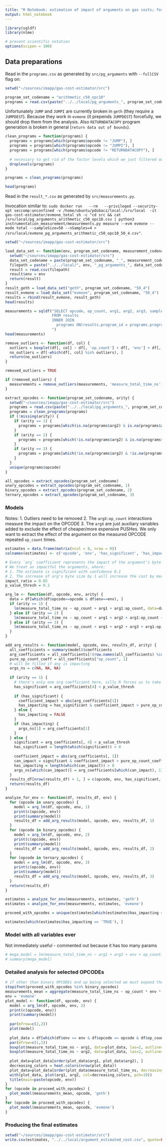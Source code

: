 ```yaml
---
title: "R Notebook: estimation of impact of arguments on gas costs; for Gas Cost Estimator"
output: html_notebook
---
```


```r
library(sqldf)
library(nlme)

# prevent scientific notation
options(scipen = 100)
```


## Data preparations

Read in the `programs.csv` as generated by `src/pg_arguments` with `--fullCSV` flag on:
```r
setwd("~/sources/imapp/gas-cost-estimator/src")

program_set_codename = "arithmetic_c50_opc10"
programs = read.csv(paste("../../local/pg_arguments_", program_set_codename, ".csv", sep=""))
```

Unfortunately `JUMP` and `JUMPI` are currently broken in `geth` (they require a `JUMPDEST`).
Because they work in `evmone` (it prepends `JUMPDEST`) forcefully, we should drop them from the analysis.
Also `RETURNDATACOPY` program generation is broken in general (`return data out of bounds`).

```r
clean_programs = function(programs) {
  programs = programs[which(programs$opcode != "JUMP"), ]
  programs = programs[which(programs$opcode != "JUMPI"), ]
  programs = programs[which(programs$opcode != "RETURNDATACOPY"), ]
  
  # necessary to get rid of the factor levels which we just filtered out
  droplevels(programs)
}

programs = clean_programs(programs)

head(programs)
```

Read in the `result_*.csv` as generated by `src/measurements.py`. 

Invocation similar to: `sudo docker run   --rm   --privileged --security-opt seccomp:unconfined -v /home/ubuntu/pdobacz/local:/srv/local  -it gas-cost-estimator/evmone_total sh -c "cd src && cat /srv/local/pg_arguments_arithmetic_c50_opc10.csv | python3 instrumentation_measurement/measurements.py measure --evm evmone --mode total --sampleSize=50 --nSamples=4 > /srv/local/evmone_pg_arguments_arithmetic_c50_opc10_50_4.csv"`. 

```r
setwd("~/sources/imapp/gas-cost-estimator/src")

load_data_set <- function(env, program_set_codename, measurement_codename) {
  setwd("~/sources/imapp/gas-cost-estimator/src")
  data_set_codename = paste(program_set_codename, "_", measurement_codename, sep="")
  filepath = paste("../../local/", env, "_pg_arguments_", data_set_codename, ".csv", sep="")
  result = read.csv(filepath)
  result$env = env
  return(result)
}
result_geth = load_data_set("geth", program_set_codename, "50_4")
result_evmone = load_data_set("evmone", program_set_codename, "50_4")
results = rbind(result_evmone, result_geth)
head(results)
```

```r
measurements = sqldf("SELECT opcode, op_count, arg1, arg2, arg3, sample_id, run_id, measure_total_time_ns, env, results.program_id
                     FROM results
                     INNER JOIN
                       programs ON(results.program_id = programs.program_id)
                     ")
head(measurements)
```
```r
remove_outliers <- function(df, col) {
  outliers = boxplot(df[, col] ~ df[, 'op_count'] + df[, 'env'] + df[, 'opcode'], plot=FALSE)$out
  no_outliers = df[-which(df[, col] %in% outliers), ]
  return(no_outliers)
}

removed_outliers = TRUE

if (removed_outliers) {
  measurements = remove_outliers(measurements, 'measure_total_time_ns')
}
```

```r
extract_opcodes <- function(program_set_codename, arity) {
  setwd("~/sources/imapp/gas-cost-estimator/src")
  programs = read.csv(paste("../../local/pg_arguments_", program_set_codename, ".csv", sep=""))
  programs = clean_programs(programs)
  if (!missing(arity)) {
    if (arity == 1) {
      programs = programs[which(is.na(programs$arg2) & is.na(programs$arg3)), ]
    }
    if (arity == 2) {
      programs = programs[which(!is.na(programs$arg2) & is.na(programs$arg3)), ]
    }
    if (arity == 3) {
      programs = programs[which(!is.na(programs$arg2) & !is.na(programs$arg3)), ]
    }
  }
  unique(programs$opcode)
}

all_opcodes = extract_opcodes(program_set_codename)
unary_opcodes = extract_opcodes(program_set_codename, 1)
binary_opcodes = extract_opcodes(program_set_codename, 2)
ternary_opcodes = extract_opcodes(program_set_codename, 3)
```
### Models

Notes:
1. Outliers need to be removed
2. The `argX:op_count` interactions measure the impact on the OPCODE
3. The `argX` are just auxiliary variables added to exclude the effect of cheaper/more expensive PUSHes. We only want to extract the effect of the argument on the measured OPCODE repeated `op_count` times.

```r

estimates = data.frame(matrix(ncol = 8, nrow = 0))
colnames(estimates) <- c('opcode', 'env', 'has_significant', 'has_impacting', 'estimate_marginal_ns', 'arg1_ns', 'arg2_ns', 'arg3_ns')

# Every `arg` coefficient represents the impact of the argument's byte size growing by 1.
# We treat as impactful the arguments, where:
# 1. The estimate is significant with confidence 0.1
# 2. The increase of arg's byte size by 1 will increase the cost by more than 5%
impact_ratio = 0.05
p_value_thresh = 0.1

arg_lm <- function(df, opcode, env, arity) {
  data = df[which(df$opcode==opcode & df$env==env), ]
  if (arity == 1) {
    lm(measure_total_time_ns ~ op_count + arg1 + arg1:op_count, data=data)
  } else if (arity == 2) {
    lm(measure_total_time_ns ~ op_count + arg1 + arg2 + arg1:op_count + arg2:op_count, data=data)
  } else if (arity == 3) {
    lm(measure_total_time_ns ~ op_count + arg1 + arg2 + arg3 + arg1:op_count + arg2:op_count + arg3:op_count, data=data)
  }
}

add_arg_results <- function(model, opcode, env, results_df, arity) {
  all_coefficients = summary(model)$coefficients
  arg_coefficients = all_coefficients[!(row.names(all_coefficients) %in% c("op_count", "(Intercept)", "arg1", "arg2", "arg3")),]
  pure_op_count_coeff = all_coefficients["op_count", 1]
  # will be filled if any is impacting
  args_ns = c(NA, NA, NA)
    
  if (arity == 1) {
    # there's only one arg coefficient here, silly R forces us to take a special case path...
    has_significant = arg_coefficients[4] < p_value_thresh
  
    if (has_significant) {
      coefficient_impact = abs(arg_coefficients[1])
      has_impacting = has_significant & coefficient_impact > pure_op_count_coeff * impact_ratio
    } else {
      has_impacting = FALSE
    }
    if (has_impacting) {
      args_ns[1] = arg_coefficients[1]
    }
  } else {
    significant = arg_coefficients[, 4] < p_value_thresh
    has_significant = length(which(significant)) > 0
  
    coefficient_impact = abs(arg_coefficients[, 1])
    can_impact = significant & coefficient_impact > pure_op_count_coeff * impact_ratio
    has_impacting = length(which(can_impact)) > 0
    args_ns[which(can_impact)] = arg_coefficients[which(can_impact), 1]
  }
  results_df[nrow(results_df) + 1, ] = c(opcode, env, has_significant, has_impacting, pure_op_count_coeff, args_ns)
  return(results_df)
}

analyze_for_env <- function(df, results_df, env) {
  for (opcode in unary_opcodes) {
    model = arg_lm(df, opcode, env, 1)
    print(c(opcode, env))
    print(summary(model))
    results_df = add_arg_results(model, opcode, env, results_df, 1)
  }
  for (opcode in binary_opcodes) {
    model = arg_lm(df, opcode, env, 2)
    print(c(opcode, env))
    print(summary(model))
    results_df = add_arg_results(model, opcode, env, results_df, 2)
  }
  for (opcode in ternary_opcodes) {
    model = arg_lm(df, opcode, env, 3)
    print(c(opcode, env))
    print(summary(model))
    results_df = add_arg_results(model, opcode, env, results_df, 3)
  }
  return(results_df)
}

estimates = analyze_for_env(measurements, estimates, 'geth')
estimates = analyze_for_env(measurements, estimates, 'evmone')

proceed_with_opcodes = unique(estimates[which(estimates$has_impacting == 'TRUE'), 'opcode'])

estimates[which(estimates$has_impacting == 'TRUE'), ]
```

### Model with all variables ever

Not immediately useful - commented out because it has too many params

```r
# mega_model = lm(measure_total_time_ns ~ arg1 + arg2 + env + op_count:env:opcode + arg1:op_count:env:opcode + arg2:op_count:env:opcode, data=measurements[which(measurements$opcode %in% binary_opcodes), ])
# summary(mega_model)
```

### Detailed analysis for selected OPCODEs

```r
# if other than binary OPCODEs end up being selected we must expand the code
stopifnot(proceed_with_opcodes %in% binary_opcodes)
measurements_mean = aggregate(measure_total_time_ns ~ op_count * env * opcode * arg1 * arg2, measurements[which(measurements$opcode %in% proceed_with_opcodes), ], mean, na.action=na.pass)
env = 'evmone'
plot_model <- function(df, opcode, env) {
  model = arg_lm(df, opcode, env, 2)
  print(c(opcode, env))
  print(summary(model))
  
  par(mfrow=c(2,2))
  plot(model)
  
  plot_data = df[which(df$env == env & df$opcode == opcode & df$op_count != 0), ]
  par(mfrow=c(1,1))
  boxplot(measure_total_time_ns ~ arg1, data=plot_data, las=2, outline=removed_outliers)
  boxplot(measure_total_time_ns ~ arg2, data=plot_data, las=2, outline=removed_outliers)
  
  plot_data=plot_data[order(plot_data$arg1, plot_data$arg2), ]
  decreasing_colors = heat.colors(nrow(plot_data))
  plot_data=plot_data[order(plot_data$measure_total_time_ns, decreasing=TRUE), ]
  with(plot_data, plot(arg1, arg2, col=decreasing_colors, pch=19))
  title(main=paste(opcode, env))
}
for (opcode in proceed_with_opcodes) {
  plot_model(measurements_mean, opcode, 'geth')
} 
for (opcode in proceed_with_opcodes) {
  plot_model(measurements_mean, opcode, 'evmone')
}
```

### Producing the final estimates

```r
setwd("~/sources/imapp/gas-cost-estimator/src")
write.csv(estimates, "../../local/argument_estimated_cost.csv", quote=FALSE, row.names=FALSE)
```

